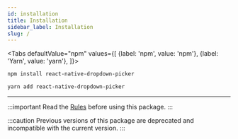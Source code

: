 ```yaml
---
id: installation
title: Installation
sidebar_label: Installation
slug: /
---
```



<Tabs
  defaultValue="npm"
  values={[
    {label: 'npm', value: 'npm'},
    {label: 'Yarn', value: 'yarn'},
  ]}>
<TabItem value="npm">

```bash
npm install react-native-dropdown-picker
```

</TabItem>
<TabItem value="yarn">

```bash
yarn add react-native-dropdown-picker
```

</TabItem>
</Tabs>

---

:::important
Read the [Rules](5.0/rules) before using this package.
:::

:::caution
Previous versions of this package are deprecated and incompatible with the current version.
:::